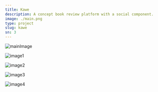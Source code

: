 ```yaml
---
title: Kawe
description: A concept book review platform with a social component.
image: ./main.png
type: project
slug: kawe
sn: 3
---
```


![mainImage](./main.png)

![image1](./w1.png)

![image2](./w2.png)

![image3](./w3.png)

![image4](./w4.png)